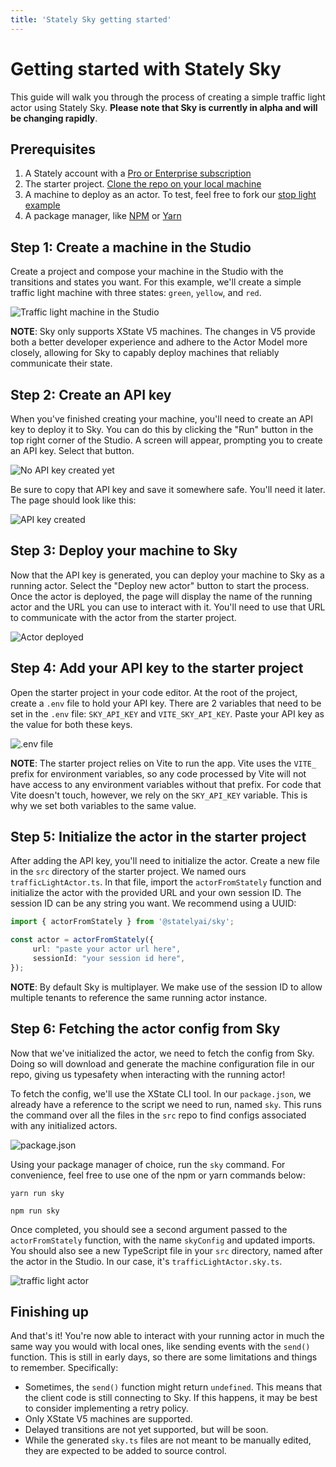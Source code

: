 ```yaml
---
title: 'Stately Sky getting started'
---
```


# Getting started with Stately Sky

This guide will walk you through the process of creating a simple traffic light actor using Stately Sky.
__Please note that Sky is currently in alpha and will be changing rapidly__.

## Prerequisites

1. A Stately account with a [Pro or Enterprise subscription](https://stately.ai/pricing)
2. The starter project. [Clone the repo on your local machine](https://github.com/statelyai/sky-starter-app/tree/main)
3. A machine to deploy as an actor. To test, feel free to fork our [stop light example](https://stately.ai/registry/editor/eb3e89f5-5936-439f-8254-2f6ea4303659?machineId=15fd8071-b80c-4a6f-b9f5-60b6cf578ee5)
4. A package manager, like [NPM](https://www.npmjs.com/package/npm) or [Yarn](https://yarnpkg.com/)

## Step 1: Create a machine in the Studio

Create a project and compose your machine in the Studio with the transitions and states you want. For this example, we'll create a simple traffic light machine with three states: `green`, `yellow`, and `red`.

![Traffic light machine in the Studio](../static/assets/sky-getting-started/editor-traffic-light.png)

__NOTE__: Sky only supports XState V5 machines. The changes in V5 provide both a better developer experience and adhere to the Actor Model more closely, allowing for Sky to capably deploy machines that reliably communicate their state.

## Step 2: Create an API key

When you've finished creating your machine, you'll need to create an API key to deploy it to Sky. You can do this by clicking the "Run" button in the top right corner of the Studio. A screen will appear, prompting you to create an API key. Select that button.

![No API key created yet](..//static/assets/sky-getting-started/editor-no-api-key.png)

Be sure to copy that API key and save it somewhere safe. You'll need it later. The page should look like this: 

![API key created](..//static/assets/sky-getting-started/editor-api-key.png)

## Step 3: Deploy your machine to Sky

Now that the API key is generated, you can deploy your machine to Sky as a running actor. Select the "Deploy new actor" button to start the process. Once the actor is deployed, the page will display the name of the running actor and the URL you can use to interact with it. You'll need to use that URL to communicate with the actor from the starter project.

![Actor deployed](../static/assets/sky-getting-started/editor-deployed-actor.png)

## Step 4: Add your API key to the starter project

Open the starter project in your code editor. At the root of the project, create a `.env` file to hold your API key.
There are 2 variables that need to be set in the `.env` file: `SKY_API_KEY` and `VITE_SKY_API_KEY`. Paste your API key as the value for both these keys.

![.env file](../static/assets/sky-getting-started/code-env-file.png)

__NOTE__: The starter project relies on Vite to run the app. Vite uses the `VITE_` prefix for environment variables, so any code processed by Vite will not have access to any environment variables without that prefix. 
For code that Vite doesn't touch, however, we rely on the `SKY_API_KEY` variable. This is why we set both variables to the same value.

## Step 5: Initialize the actor in the starter project

After adding the API key, you'll need to initialize the actor. Create a new file in the `src` directory of the starter project. We named ours `trafficLightActor.ts`. In that file, import the `actorFromStately` function and initialize the actor with the provided URL and your own session ID. The session ID can be any string you want. We recommend using a UUID: 

```typescript
import { actorFromStately } from '@statelyai/sky';

const actor = actorFromStately({
     url: "paste your actor url here",
     sessionId: "your session id here",
});
```

__NOTE__: By default Sky is multiplayer. We make use of the session ID to allow multiple tenants to reference the same running actor instance.


## Step 6: Fetching the actor config from Sky

Now that we've initialized the actor, we need to fetch the config from Sky. Doing so will download and generate the machine configuration file in our repo, giving us typesafety when interacting with the running actor! 

To fetch the config, we'll use the XState CLI tool. In our `package.json`, we already have a reference to the script we need to run, named `sky`. This runs the command over all the files in the `src` repo to find configs associated with any initialized actors.

![package.json](../static/assets/sky-getting-started/code-sky-cmd.png)

 Using your package manager of choice, run the `sky` command. For convenience, feel free to use one of the npm or yarn commands below:
```
yarn run sky
```
```
npm run sky
````

Once completed, you should see a second argument passed to the `actorFromStately` function, with the name `skyConfig` and updated imports. You should also see a new TypeScript file in your `src` directory, named after the actor in the Studio. In our case, it's `trafficLightActor.sky.ts`.

![traffic light actor](../static/assets/sky-getting-started/code-traffic-light-file.png)

## Finishing up

And that's it! You're now able to interact with your running actor in much the same way you would with local ones, like sending events with the `send()` function. This is still in early days, so there are some limitations and things to remember. Specifically:

- Sometimes, the `send()` function might return `undefined`. This means that the client code is still connecting to Sky. If this happens, it may be best to consider implementing a retry policy.
- Only XState V5 machines are supported.
- Delayed transitions are not yet supported, but will be soon. 
- While the generated `sky.ts` files are not meant to be manually edited, they are expected to be added to source control. 
